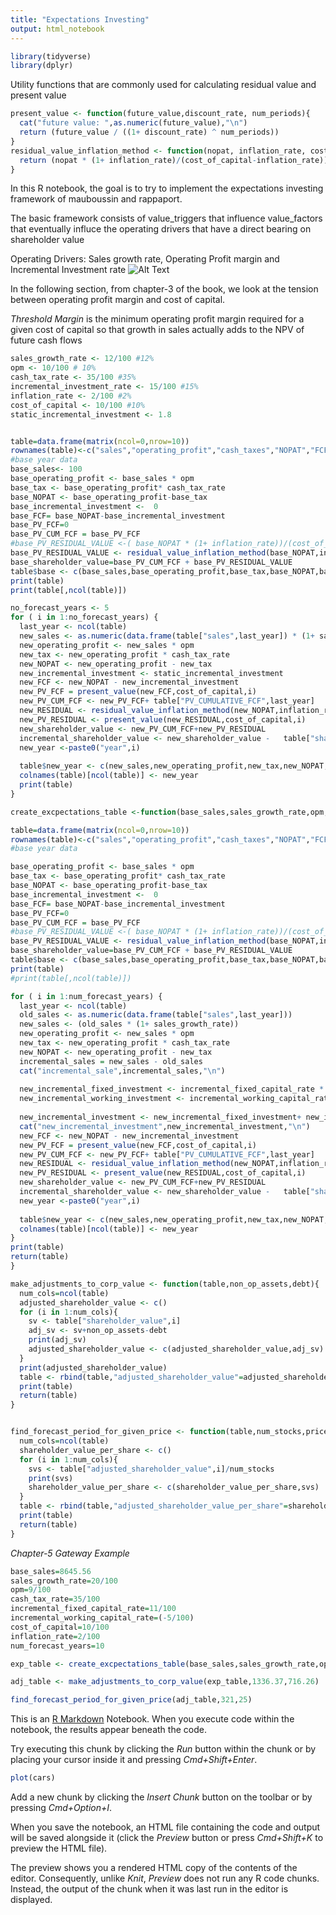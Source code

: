 ```yaml
---
title: "Expectations Investing"
output: html_notebook
---
```

```r
library(tidyverse)
library(dplyr)
```

Utility functions that are commonly used for calculating residual value and present value

```r
present_value <- function(future_value,discount_rate, num_periods){
  cat("future value: ",as.numeric(future_value),"\n")
  return (future_value / ((1+ discount_rate) ^ num_periods))
}
residual_value_inflation_method <- function(nopat, inflation_rate, cost_of_capital){
  return (nopat * (1+ inflation_rate)/(cost_of_capital-inflation_rate))
}
```


In this R notebook, the goal is to try to implement the expectations investing framework of mauboussin and rappaport.



The basic framework consists of value_triggers that influence value_factors that eventually influce the operating drivers that have a direct bearing on shareholder value

Operating Drivers: Sales growth rate, Operating Profit margin and Incremental Investment rate ![Alt Text](../images/expectations_value_drivers.jpeg)




In the following section, from chapter-3 of the book, we look at the tension between operating profit margin and cost of capital. 

*Threshold Margin * is the minimum operating profit margin required for a given cost of capital so that growth in sales actually adds to the NPV of future cash flows 
```r
sales_growth_rate <- 12/100 #12%
opm <- 10/100 # 10%
cash_tax_rate <- 35/100 #35%
incremental_investment_rate <- 15/100 #15%
inflation_rate <- 2/100 #2%
cost_of_capital <- 10/100 #10%
static_incremental_investment <- 1.8


table=data.frame(matrix(ncol=0,nrow=10))
rownames(table)<-c("sales","operating_profit","cash_taxes","NOPAT","FCF","PV_FCF","PV_CUMULATIVE_FCF","PV_RESIDUAL_VALUE","shareholder_value","incremental_shareholder_value")
#base year data
base_sales<- 100
base_operating_profit <- base_sales * opm
base_tax <- base_operating_profit* cash_tax_rate
base_NOPAT <- base_operating_profit-base_tax
base_incremental_investment <-  0
base_FCF= base_NOPAT-base_incremental_investment
base_PV_FCF=0
base_PV_CUM_FCF = base_PV_FCF
#base_PV_RESIDUAL_VALUE <-( base_NOPAT * (1+ inflation_rate))/(cost_of_capital- inflation_rate)
base_PV_RESIDUAL_VALUE <- residual_value_inflation_method(base_NOPAT,inflation_rate,cost_of_capital)
base_shareholder_value=base_PV_CUM_FCF + base_PV_RESIDUAL_VALUE
table$base <- c(base_sales,base_operating_profit,base_tax,base_NOPAT,base_FCF,base_PV_FCF,base_PV_CUM_FCF, base_PV_RESIDUAL_VALUE,base_shareholder_value,0)
print(table)
print(table[,ncol(table)])

no_forecast_years <- 5
for ( i in 1:no_forecast_years) {
  last_year <- ncol(table)
  new_sales <- as.numeric(data.frame(table["sales",last_year]) * (1+ sales_growth_rate))
  new_operating_profit <- new_sales * opm
  new_tax <- new_operating_profit * cash_tax_rate
  new_NOPAT <- new_operating_profit - new_tax
  new_incremental_investment <- static_incremental_investment
  new_FCF <- new_NOPAT - new_incremental_investment
  new_PV_FCF = present_value(new_FCF,cost_of_capital,i)
  new_PV_CUM_FCF <- new_PV_FCF+ table["PV_CUMULATIVE_FCF",last_year]
  new_RESIDUAL <- residual_value_inflation_method(new_NOPAT,inflation_rate, cost_of_capital)
  new_PV_RESIDUAL <- present_value(new_RESIDUAL,cost_of_capital,i)
  new_shareholder_value <- new_PV_CUM_FCF+new_PV_RESIDUAL  
  incremental_shareholder_value <- new_shareholder_value -   table["shareholder_value",1]
  new_year <-paste0("year",i)
  
  table$new_year <- c(new_sales,new_operating_profit,new_tax,new_NOPAT,new_FCF,new_PV_FCF,new_PV_CUM_FCF,new_PV_RESIDUAL,new_shareholder_value,incremental_shareholder_value)
  colnames(table)[ncol(table)] <- new_year
  print(table)
}


```

```r
create_excpectations_table <-function(base_sales,sales_growth_rate,opm,cash_tax_rate,incremental_fixed_capital_rate,incremental_working_capital_rate,cost_of_capital,inflation_rate,num_forecast_years){

table=data.frame(matrix(ncol=0,nrow=10))
rownames(table)<-c("sales","operating_profit","cash_taxes","NOPAT","FCF","PV_FCF","PV_CUMULATIVE_FCF","PV_RESIDUAL_VALUE","shareholder_value","incremental_shareholder_value")
#base year data

base_operating_profit <- base_sales * opm
base_tax <- base_operating_profit* cash_tax_rate
base_NOPAT <- base_operating_profit-base_tax
base_incremental_investment <-  0
base_FCF= base_NOPAT-base_incremental_investment
base_PV_FCF=0
base_PV_CUM_FCF = base_PV_FCF
#base_PV_RESIDUAL_VALUE <-( base_NOPAT * (1+ inflation_rate))/(cost_of_capital- inflation_rate)
base_PV_RESIDUAL_VALUE <- residual_value_inflation_method(base_NOPAT,inflation_rate,cost_of_capital)
base_shareholder_value=base_PV_CUM_FCF + base_PV_RESIDUAL_VALUE
table$base <- c(base_sales,base_operating_profit,base_tax,base_NOPAT,base_FCF,base_PV_FCF,base_PV_CUM_FCF, base_PV_RESIDUAL_VALUE,base_shareholder_value,0)
print(table)
#print(table[,ncol(table)])

for ( i in 1:num_forecast_years) {
  last_year <- ncol(table)
  old_sales <- as.numeric(data.frame(table["sales",last_year]))
  new_sales <- (old_sales * (1+ sales_growth_rate))
  new_operating_profit <- new_sales * opm
  new_tax <- new_operating_profit * cash_tax_rate
  new_NOPAT <- new_operating_profit - new_tax
  incremental_sales = new_sales - old_sales
  cat("incremental_sale",incremental_sales,"\n")
  
  new_incremental_fixed_investment <- incremental_fixed_capital_rate * incremental_sales
  new_incremental_working_investment <- incremental_working_capital_rate * incremental_sales
  
  new_incremental_investment <- new_incremental_fixed_investment+ new_incremental_working_investment
  cat("new_incremental_investment",new_incremental_investment,"\n")
  new_FCF <- new_NOPAT - new_incremental_investment
  new_PV_FCF = present_value(new_FCF,cost_of_capital,i)
  new_PV_CUM_FCF <- new_PV_FCF+ table["PV_CUMULATIVE_FCF",last_year]
  new_RESIDUAL <- residual_value_inflation_method(new_NOPAT,inflation_rate, cost_of_capital)
  new_PV_RESIDUAL <- present_value(new_RESIDUAL,cost_of_capital,i)
  new_shareholder_value <- new_PV_CUM_FCF+new_PV_RESIDUAL  
  incremental_shareholder_value <- new_shareholder_value -   table["shareholder_value",1]
  new_year <-paste0("year",i)
  
  table$new_year <- c(new_sales,new_operating_profit,new_tax,new_NOPAT,new_FCF,new_PV_FCF,new_PV_CUM_FCF,new_PV_RESIDUAL,new_shareholder_value,incremental_shareholder_value)
  colnames(table)[ncol(table)] <- new_year
}
print(table)
return(table)
}

```


```r
make_adjustments_to_corp_value <- function(table,non_op_assets,debt){
  num_cols=ncol(table)
  adjusted_shareholder_value <- c()
  for (i in 1:num_cols){
    sv <- table["shareholder_value",i]
    adj_sv <- sv+non_op_assets-debt
    print(adj_sv)
    adjusted_shareholder_value <- c(adjusted_shareholder_value,adj_sv)
  }
  print(adjusted_shareholder_value)
  table <- rbind(table,"adjusted_shareholder_value"=adjusted_shareholder_value)
  print(table)
  return(table)
}


find_forecast_period_for_given_price <- function(table,num_stocks,price){
  num_cols=ncol(table)
  shareholder_value_per_share <- c()
  for (i in 1:num_cols){
    svs <- table["adjusted_shareholder_value",i]/num_stocks
    print(svs)
    shareholder_value_per_share <- c(shareholder_value_per_share,svs)
  }
  table <- rbind(table,"adjusted_shareholder_value_per_share"=shareholder_value_per_share)
  print(table)
  return(table)
}

```

*Chapter-5 Gateway Example*
```r
base_sales=8645.56
sales_growth_rate=20/100
opm=9/100
cash_tax_rate=35/100
incremental_fixed_capital_rate=11/100
incremental_working_capital_rate=(-5/100)
cost_of_capital=10/100
inflation_rate=2/100
num_forecast_years=10

exp_table <- create_excpectations_table(base_sales,sales_growth_rate,opm,cash_tax_rate,incremental_fixed_capital_rate,incremental_working_capital_rate,cost_of_capital,inflation_rate,num_forecast_years)

adj_table <- make_adjustments_to_corp_value(exp_table,1336.37,716.26)

find_forecast_period_for_given_price(adj_table,321,25)
```




This is an [R Markdown](http://rmarkdown.rstudio.com) Notebook. When you execute code within the notebook, the results appear beneath the code. 

Try executing this chunk by clicking the *Run* button within the chunk or by placing your cursor inside it and pressing *Cmd+Shift+Enter*. 

```r
plot(cars)
```

Add a new chunk by clicking the *Insert Chunk* button on the toolbar or by pressing *Cmd+Option+I*.

When you save the notebook, an HTML file containing the code and output will be saved alongside it (click the *Preview* button or press *Cmd+Shift+K* to preview the HTML file). 

The preview shows you a rendered HTML copy of the contents of the editor. Consequently, unlike *Knit*, *Preview* does not run any R code chunks. Instead, the output of the chunk when it was last run in the editor is displayed.

